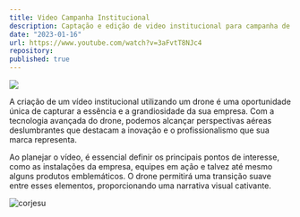 ```yaml
---
title: Video Campanha Institucional
description: Captação e edição de video institucional para campanha de matricula Cor Jesu 2024
date: "2023-01-16"
url: https://www.youtube.com/watch?v=3aFvtT8NJc4
repository:
published: true
---
```



[![](https://github.com/RafhaelMilanes/PortfolioBear/assets/127360190/1df855be-53e1-4b8c-853c-8876e8a2ff46)](https://www.youtube.com/watch?v=3aFvtT8NJc4)

A criação de um vídeo institucional utilizando um drone é uma oportunidade única de capturar a essência e a grandiosidade da sua empresa. Com a tecnologia avançada do drone, podemos alcançar perspectivas aéreas deslumbrantes que destacam a inovação e o profissionalismo que sua marca representa.

Ao planejar o vídeo, é essencial definir os principais pontos de interesse, como as instalações da empresa, equipes em ação e talvez até mesmo alguns produtos emblemáticos. O drone permitirá uma transição suave entre esses elementos, proporcionando uma narrativa visual cativante.

![corjesu](https://github.com/RafhaelMilanes/PortfolioBear/assets/127360190/e10552d5-73ce-4130-80a1-798db1d53547)